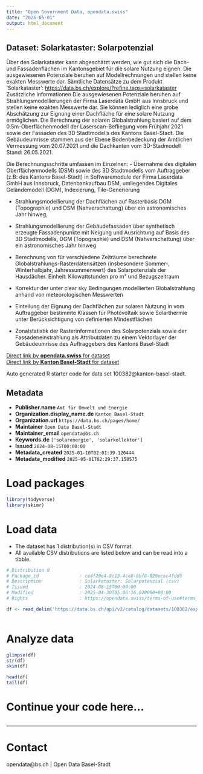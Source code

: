 ```yaml
---
title: "Open Government Data, opendata.swiss"
date: "2025-05-01"
output: html_document
---
```


## Dataset: Solarkataster: Solarpotenzial

Über den Solarkataster kann abgeschätzt werden, wie gut sich die Dach- und Fassadenflächen im Kantonsgebiet für die solare Nutzung eignen. Die ausgewiesenen Potenziale beruhen auf Modellrechnungen und stellen keine exakten Messwerte dar.
 Sämtliche Datensätze zu dem Produkt 'Solarkataster': [https://data.bs.ch/explore/?refine.tags=solarkataster](https://data.bs.ch/explore/?refine.tags=solarkataster)
Zusätzliche Informationen
Die ausgewiesenen Potenziale beruhen auf Strahlungsmodellierungen der Firma Laserdata GmbH aus Innsbruck und stellen keine exakten Messwerte dar. Sie können lediglich eine grobe Abschätzung zur Eignung einer Dachfläche für eine solare Nutzung ermöglichen.
Die Berechnung der solaren Globalstrahlung basiert auf dem 0.5m-Oberflächenmodell der Laserscan-Befliegung vom Frühjahr 2021 sowie der Fassaden des 3D Stadtmodells des Kantons Basel-Stadt. Die Gebäudeumrisse stammen aus der Ebene Bodenbedeckung der Amtlichen Vermessung vom 20.07.2021 und die Dachkanten vom 3D-Stadmodell Stand: 26.05.2021.

Die Berechnungsschritte umfassen im Einzelnen:
- Übernahme des digitalen Oberflächenmodells (DSM) sowie des 3D Stadtmodells vom Auftraggeber (z.B: des Kantons Basel-Stadt) in Softwaremodule der Firma Laserdata GmbH aus Innsbruck, Datenbankaufbau DSM, umliegendes Digitales Geländemodell (DGM), Indexierung, Tile-Generierung

- Strahlungsmodellierung der Dachflächen auf Rasterbasis DGM (Topographie) und DSM (Nahverschattung) über ein astronomisches Jahr hinweg,

- Strahlungsmodellierung der Gebäudefassaden über synthetisch erzeugte Fassadenpunkte mit Neigung und Ausrichtung auf Basis des 3D Stadtmodells, DGM (Topographie) und DSM (Nahverschattung) über ein astronomisches Jahr hinweg

- Berechnung von für verschiedene Zeiträume berechnete Globalstrahlungs-Rasterdatensätzen (insbesondere Sommer-, Winterhalbjahr, Jahressummenwert) des Solarpotenzials der Hausdächer. Einheit: Kilowattstunden pro m² und Bezugszeitraum

- Korrektur der unter clear sky Bedingungen modellierten Globalstrahlung anhand von meteorologischen Messwerten

- Einteilung der Eignung der Dachflächen zur solaren Nutzung in vom Auftraggeber bestimmte Klassen für Photovoltaik sowie Solarthermie unter Berücksichtigung von definierten Mindestflächen

- Zonalstatistik der Rasterinformationen des Solarpotenzials sowie der Fassadeneinstrahlung als Attributdaten zu einem Vektorlayer der Gebäudeumrisse des Auftraggebers des Kantons Basel-Stadt

[Direct link by **opendata.swiss** for dataset](https://opendata.swiss/de/dataset/solarkataster-solarpotenzial)<br>
[Direct link by **Kanton Basel-Stadt** for dataset](https://data.bs.ch/explore/dataset/100382/)

Auto generated R starter code for data set 100382@kanton-basel-stadt.

## Metadata

- **Publisher.name** `Amt für Umwelt und Energie`
- **Organization.display_name.de** `Kanton Basel-Stadt`
- **Organization.url** `https://data.bs.ch/pages/home/`
- **Maintainer** `Open Data Basel-Stadt`
- **Maintainer_email** `opendata@bs.ch`
- **Keywords.de** `['solarenergie', 'solarkollektor']`
- **Issued** `2024-08-15T00:00:00`
- **Metadata_created** `2025-01-10T02:01:39.120444`
- **Metadata_modified** `2025-05-01T02:29:37.150575`


# Load packages

```r

library(tidyverse)
library(skimr)

```

# Load data

-   The dataset has 1 distribution(s) in CSV format.
-   All available CSV distributions are listed below and can be read into a tibble.

```r

# Distribution 0
# Package_id               : ce4f20e4-8c13-4ce8-8bf0-820ecec4fdd5
# Description              : Solarkataster: Solarpotenzial (csv)
# Issued                   : 2024-08-15T00:00:00
# Modified                 : 2025-04-30T05:06:16.028000+00:00
# Rights                   : https://opendata.swiss/terms-of-use#terms_by

df <- read_delim('https://data.bs.ch/api/v2/catalog/datasets/100382/exports/csv?use_labels=true')



```

# Analyze data

```r

glimpse(df)
str(df)
skim(df)

head(df)
tail(df)

```

# Continue your code here...

```r

```

------------------------------------------------------------------------

# Contact

opendata@bs.ch | Open Data Basel-Stadt
